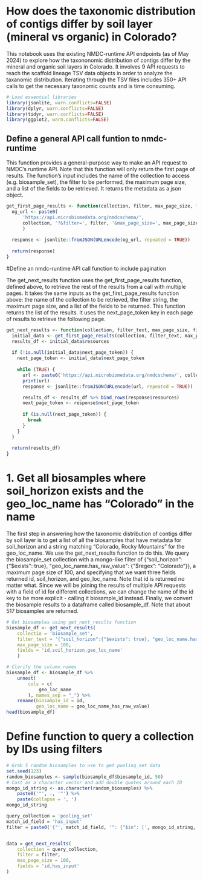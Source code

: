 # How does the taxonomic distribution of contigs differ by soil layer (mineral vs organic) in Colorado?

This notebook uses the existing NMDC-runtime API endpoints (as of May 2024) to explore how the taxononomic distribution of contigs differ by the mineral and organic soil layers in Colorado. It involves 9 API requests to reach the scaffold lineage TSV data objects in order to analyze the taxanomic distribution. Iterating through the TSV files includes 350+ API calls to get the necessary taxonomic counts and is time consuming. 

```r
# Load essential libraries
library(jsonlite, warn.conflicts=FALSE)
library(dplyr, warn.conflicts=FALSE)
library(tidyr, warn.conflicts=FALSE)
library(ggplot2, warn.conflicts=FALSE)
```

## Define a general API call funtion to nmdc-runtime

This function provides a general-purpose way to make an API request to NMDC's runtime API. Note that this function will only return the first page of results. The function's input includes the name of the collection to access (e.g. biosample_set), the filter to be performed, the maximum page size, and a list of the fields to be retrieved. It returns the metadata as a json object.
```r
get_first_page_results <- function(collection, filter, max_page_size, fields) {
  og_url <- paste0(
      'https://api.microbiomedata.org/nmdcschema/', 
      collection, '?&filter=', filter, '&max_page_size=', max_page_size, '&projection=', fields
      )
  
  response <- jsonlite::fromJSON(URLencode(og_url, repeated = TRUE))
  
  return(response)
}
```

#Define an nmdc-runtime API call function to include pagination

The get_next_results function uses the get_first_page_results function, defined above, to retrieve the rest of the results from a call with multiple pages. It takes the same inputs as the get_first_page_results function above: the name of the collection to be retrieved, the filter string, the maximum page size, and a list of the fields to be returned. This function returns the list of the results. It uses the next_page_token key in each page of results to retrieve the following page.
```r
get_next_results <- function(collection, filter_text, max_page_size, fields) {
  initial_data <- get_first_page_results(collection, filter_text, max_page_size, fields)
  results_df <- initial_data$resources
  
  if (!is.null(initial_data$next_page_token)) {
    next_page_token <- initial_data$next_page_token
    
    while (TRUE) {
      url <- paste0('https://api.microbiomedata.org/nmdcschema/', collection, '?&filter=', filter_text, '&max_page_size=', max_page_size, '&page_token=', next_page_token, '&projection=', fields)
      print(url)
      response <- jsonlite::fromJSON(URLencode(url, repeated = TRUE))

      results_df <- results_df %>% bind_rows(response$resources)
      next_page_token <- response$next_page_token
      
      if (is.null(next_page_token)) {
        break
      }
    }
  }
  
  return(results_df)
}
```

# 1. Get all biosamples where soil_horizon exists and the geo_loc_name has "Colorado" in the name

The first step in answering how the taxonomic distribution of contigs differ by soil layer is to get a list of all the biosamples that have metadata for soil_horizon and a string matching "Colorado, Rocky Mountains" for the geo_loc_name. We use the get_next_results function to do this. We query the biosample_set collection with a mongo-like filter of {"soil_horizon":{"$exists": true}, "geo_loc_name.has_raw_value": {"$regex": "Colorado"}}, a maximum page size of 100, and specifying that we want three fields returned id, soil_horizon, and geo_loc_name. Note that id is returned no matter what. Since we will be joining the results of multiple API requests with a field of id for different collections, we can change the name of the id key to be more explicit - calling it biosample_id instead. Finally, we convert the biosample results to a dataframe called biosample_df. Note that about 517 biosamples are returned.

```r
# Get biosamples using get_next_results function
biosample_df <- get_next_results(
    collectio = 'biosample_set', 
    filter_text = '{"soil_horizon":{"$exists": true}, "geo_loc_name.has_raw_value": {"$regex": "Colorado"}}', 
    max_page_size = 100, 
    fields = 'id,soil_horizon,geo_loc_name'
    )

# Clarify the column names
biosample_df <- biosample_df %>%
    unnest(
        cols = c(
            geo_loc_name
        ), names_sep = "_") %>% 
    rename(biosample_id = id,
           geo_loc_name = geo_loc_name_has_raw_value)
head(biosample_df)
```

# Define function to query a collection by IDs using filters



```r
# Grab 5 random biosamples to use to get pooling_set data
set.seed(123)
random_biosamples <- sample(biosample_df$biosample_id, 50)
# Cast as a character vector and add double quotes around each ID
mongo_id_string <- as.character(random_biosamples) %>%
    paste0('"', ., '"') %>%
    paste(collapse = ', ')
mongo_id_string

query_collection = 'pooling_set'
match_id_field = 'has_input'
filter = paste0('{"', match_id_field, '": {"$in": [', mongo_id_string, ']}}')


data = get_next_results(
    collection = query_collection,
    filter = filter,
    max_page_size = 100,
    fields = 'id,has_input'
)

```